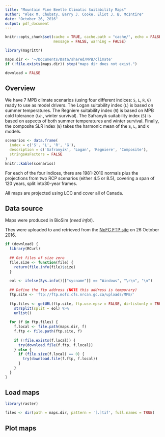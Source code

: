 ```yaml
---
title: "Mountain Pine Beetle Climatic Suitability Maps"
author: "Alex M. Chubaty, Barry J. Cooke, Eliot J. B. McIntire"
date: "October 26, 2016"
output: pdf_document
---
```


```r
knitr::opts_chunk$set(cache = TRUE, cache.path = "cache/", echo = FALSE,
                      message = FALSE, warning = FALSE)

library(magrittr)

maps.dir <- '~/Documents/Data/shared/MPB/climate'
if (!file.exists(maps.dir)) stop("maps dir does not exist.")

download = FALSE
```

## Overview

We have 7 MPB climate scenarios (using four different indices: `S`, `L`, `R`, `G`) ready to use as model drivers.
The Logan suitability index (`L`) is based on summer temperatures.
The Regniere suitability index (`R`) is based on MPB cold tolerance (*i.e.*, winter survival).
The Safranyik suitability index (`S`) is based on aspects of both summer temperatures and winter survival.
Finally, the composite SLR index (`G`) takes the harmonic mean of the `S`, `L`, and `R` models.

```r
scenarios <- data.frame(
  index = c('S', 'L', 'R', 'G'),
  description = c('Safranyik', 'Logan', 'Regniere', 'Composite'),
  stringsAsFactors = FALSE
)
knitr::kable(scenarios)
```

For each of the four indices, there are 1981-2010 normals plus the projections from two RCP scenarios (either 4.5 or 8.5), covering a span of 120 years, split into30-year frames.

All maps are projected using LCC and cover all of Canada.

## Data source

Maps were produced in BioSim (*need info!*).

They were uploaded to and retrieved from the [NoFC FTP site](ftp://ftp.nofc.cfs.nrcan.gc.ca/uploads/MPB) on 26 October 2016.

```r
if (download) {
  library(RCurl)
  
  ## Get files of size zero
  file.size <- function(file) {
    return(file.info(file)$size)
  }
  
  eol <- ifelse(Sys.info()[["sysname"]] == "Windows", "\r\n", "\n")
  
  ## Define the ftp address (NOTE this address is temporary)
  ftp.site <- 'ftp://ftp.nofc.cfs.nrcan.gc.ca/uploads/MPB/'
  
  ftp.files <- getURL(ftp.site, ftp.use.epsv = FALSE, dirlistonly = TRUE) %>%
    strsplit(split = eol) %>% 
    unlist()
  
  for (f in ftp.files) {
    f.local <- file.path(maps.dir, f)
    f.ftp <- file.path(ftp.site, f)
    
    if (!file.exists(f.local)) {
      try(download.file(f.ftp, f.local))
    } else {
      if (file.size(f.local) == 0) {
        try(download.file(f.ftp, f.local))
      }
    }
  }
}
```

## Load maps

```r
library(raster)

files <- dir(path = maps.dir, pattern = '[.]tif', full.names = TRUE)
```

## Plot maps

```r

```

